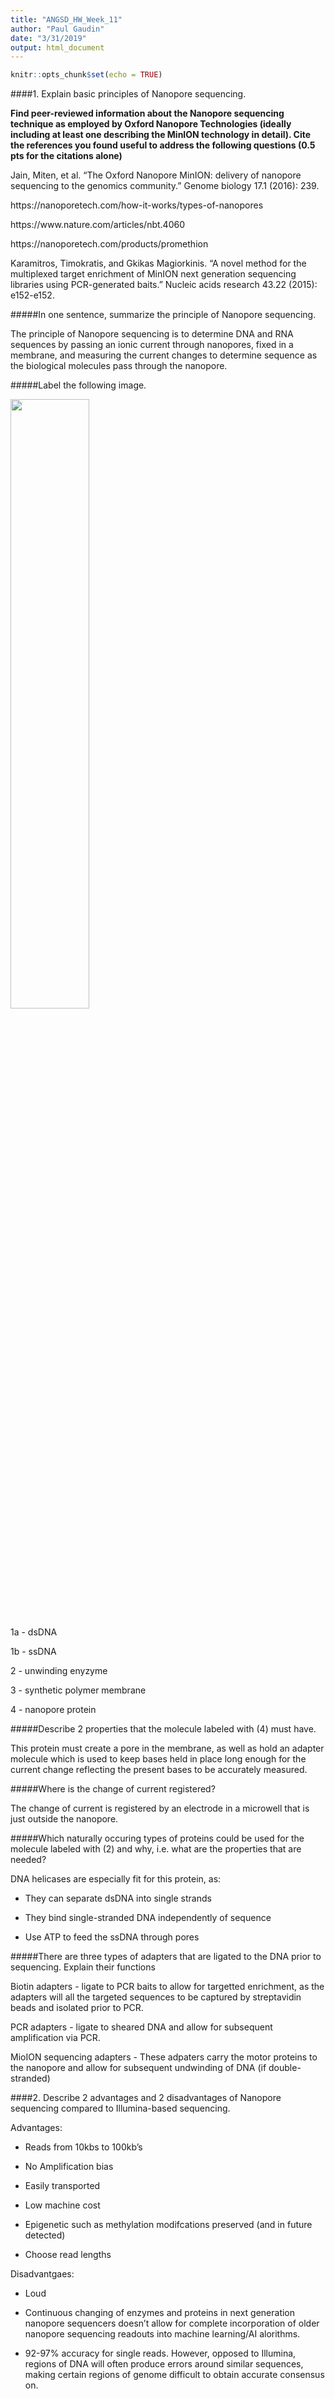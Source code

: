 ```yaml
---
title: "ANGSD_HW_Week_11"
author: "Paul Gaudin"
date: "3/31/2019"
output: html_document
---
```


```r
knitr::opts_chunk$set(echo = TRUE)
```

####1. Explain basic principles of Nanopore sequencing. 

**Find peer-reviewed information about the Nanopore sequencing technique as employed by Oxford Nanopore Technologies (ideally including at least one describing the MinION technology in detail). Cite the references you found useful to address the following questions (0.5 pts for the citations alone)**

Jain, Miten, et al. "The Oxford Nanopore MinION: delivery of nanopore sequencing to the genomics community." Genome biology 17.1 (2016): 239.

https://nanoporetech.com/how-it-works/types-of-nanopores

https://www.nature.com/articles/nbt.4060

https://nanoporetech.com/products/promethion

Karamitros, Timokratis, and Gkikas Magiorkinis. "A novel method for the multiplexed target enrichment of MinION next generation sequencing libraries using PCR-generated baits." Nucleic acids research 43.22 (2015): e152-e152.

#####In one sentence, summarize the principle of Nanopore sequencing.

The principle of Nanopore sequencing is to determine DNA and RNA sequences by passing an ionic current through nanopores, fixed in a membrane, and measuring the current changes to determine sequence as the biological molecules pass through the nanopore. 

#####Label the following image.

![](nanopore_image.png){width=50%}

1a - dsDNA

1b - ssDNA

2 - unwinding enyzyme

3 - synthetic polymer membrane

4 - nanopore protein

#####Describe 2 properties that the molecule labeled with (4) must have.

This protein must create a pore in the membrane, as well as hold an adapter molecule which is used to keep bases held in place long enough for the current change reflecting the present bases to be accurately measured. 

#####Where is the change of current registered?

The change of current is registered by an electrode in a microwell that is just outside the nanopore. 

#####Which naturally occuring types of proteins could be used for the molecule labeled with (2) and why, i.e. what are the properties that are needed?

DNA helicases are especially fit for this protein, as: 

  - They can separate dsDNA into single strands

  - They bind single-stranded DNA independently of sequence
  
  - Use ATP to feed the ssDNA through pores
  
#####There are three types of adapters that are ligated to the DNA prior to sequencing. Explain their functions

Biotin adapters - ligate to PCR baits to allow for targetted enrichment, as the adapters will all the targeted sequences to be captured by streptavidin beads and isolated prior to PCR. 

PCR adapters - ligate to sheared DNA and allow for subsequent amplification via PCR.

MioION sequencing adapters - These adpaters carry the motor proteins to the nanopore and allow for subsequent undwinding of DNA (if double-stranded)

####2. Describe 2 advantages and 2 disadvantages of Nanopore sequencing compared to Illumina-based sequencing.

Advantages: 

- Reads from 10kbs to 100kb's 

- No Amplification bias

- Easily transported

- Low machine cost

- Epigenetic such as methylation modifcations preserved (and in future detected)

- Choose read lengths

Disadvantgaes: 

- Loud

- Continuous changing of enzymes and proteins in next generation nanopore sequencers doesn't allow for complete incorporation of older nanopore sequencing readouts into machine learning/AI alorithms. 

- 92-97% accuracy for single reads. However, opposed to Illumina, regions of DNA will often produce errors around similar sequences, making certain regions of genome difficult to obtain accurate consensus on. 

